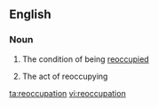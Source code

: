 ==English==

===Noun===
{{en-noun|s|-}}

# {{context|uncountable}} The condition of being [[reoccupy|reoccupied]]
# {{context|countable}} The act of reoccupying

[[ta:reoccupation]]
[[vi:reoccupation]]